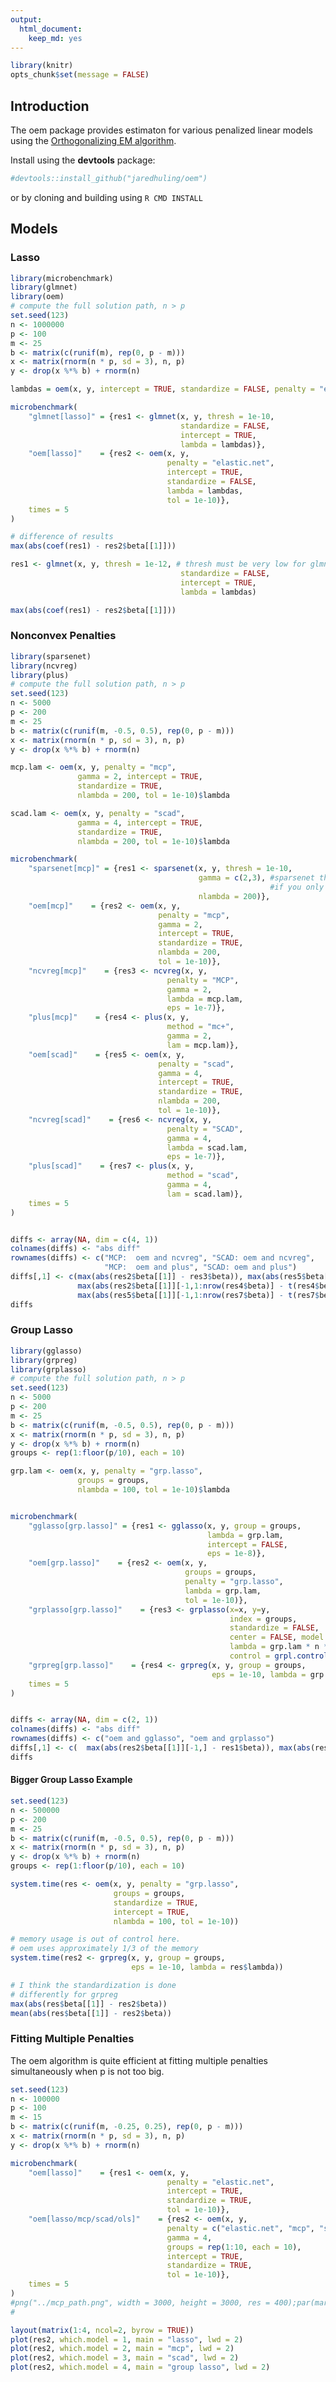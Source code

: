 ```yaml
---
output:
  html_document:
    keep_md: yes
---
```


```r
library(knitr)
opts_chunk$set(message = FALSE)
```




## Introduction

The oem package provides estimaton for various penalized linear models using the [Orthogonalizing EM algorithm](http://amstat.tandfonline.com/doi/abs/10.1080/00401706.2015.1054436). 

Install using the **devtools** package:

```r
#devtools::install_github("jaredhuling/oem")
```

or by cloning and building using `R CMD INSTALL`

## Models

### Lasso

```r
library(microbenchmark)
library(glmnet)
library(oem)
# compute the full solution path, n > p
set.seed(123)
n <- 1000000
p <- 100
m <- 25
b <- matrix(c(runif(m), rep(0, p - m)))
x <- matrix(rnorm(n * p, sd = 3), n, p)
y <- drop(x %*% b) + rnorm(n)

lambdas = oem(x, y, intercept = TRUE, standardize = FALSE, penalty = "elastic.net")$lambda

microbenchmark(
    "glmnet[lasso]" = {res1 <- glmnet(x, y, thresh = 1e-10, 
                                      standardize = FALSE,
                                      intercept = TRUE,
                                      lambda = lambdas)}, 
    "oem[lasso]"    = {res2 <- oem(x, y,
                                   penalty = "elastic.net",
                                   intercept = TRUE, 
                                   standardize = FALSE,
                                   lambda = lambdas,
                                   tol = 1e-10)},
    times = 5
)

# difference of results
max(abs(coef(res1) - res2$beta[[1]]))

res1 <- glmnet(x, y, thresh = 1e-12, # thresh must be very low for glmnet to be accurate
                                      standardize = FALSE,
                                      intercept = TRUE,
                                      lambda = lambdas)

max(abs(coef(res1) - res2$beta[[1]]))
```

### Nonconvex Penalties

```r
library(sparsenet)
library(ncvreg)
library(plus)
# compute the full solution path, n > p
set.seed(123)
n <- 5000
p <- 200
m <- 25
b <- matrix(c(runif(m, -0.5, 0.5), rep(0, p - m)))
x <- matrix(rnorm(n * p, sd = 3), n, p)
y <- drop(x %*% b) + rnorm(n)

mcp.lam <- oem(x, y, penalty = "mcp",
               gamma = 2, intercept = TRUE, 
               standardize = TRUE,
               nlambda = 200, tol = 1e-10)$lambda

scad.lam <- oem(x, y, penalty = "scad",
               gamma = 4, intercept = TRUE, 
               standardize = TRUE,
               nlambda = 200, tol = 1e-10)$lambda

microbenchmark(
    "sparsenet[mcp]" = {res1 <- sparsenet(x, y, thresh = 1e-10, 
                                          gamma = c(2,3), #sparsenet throws an error 
                                                          #if you only fit 1 value of gamma
                                          nlambda = 200)},
    "oem[mcp]"    = {res2 <- oem(x, y,  
                                 penalty = "mcp",
                                 gamma = 2,
                                 intercept = TRUE, 
                                 standardize = TRUE,
                                 nlambda = 200,
                                 tol = 1e-10)},
    "ncvreg[mcp]"    = {res3 <- ncvreg(x, y,  
                                   penalty = "MCP",
                                   gamma = 2,
                                   lambda = mcp.lam,
                                   eps = 1e-7)}, 
    "plus[mcp]"    = {res4 <- plus(x, y,  
                                   method = "mc+",
                                   gamma = 2,
                                   lam = mcp.lam)},
    "oem[scad]"    = {res5 <- oem(x, y,  
                                 penalty = "scad",
                                 gamma = 4,
                                 intercept = TRUE, 
                                 standardize = TRUE,
                                 nlambda = 200,
                                 tol = 1e-10)},
    "ncvreg[scad]"    = {res6 <- ncvreg(x, y,  
                                   penalty = "SCAD",
                                   gamma = 4,
                                   lambda = scad.lam,
                                   eps = 1e-7)}, 
    "plus[scad]"    = {res7 <- plus(x, y,  
                                   method = "scad",
                                   gamma = 4,
                                   lam = scad.lam)}, 
    times = 5
)


diffs <- array(NA, dim = c(4, 1))
colnames(diffs) <- "abs diff"
rownames(diffs) <- c("MCP:  oem and ncvreg", "SCAD: oem and ncvreg",
                     "MCP:  oem and plus", "SCAD: oem and plus")
diffs[,1] <- c(max(abs(res2$beta[[1]] - res3$beta)), max(abs(res5$beta[[1]] - res6$beta)),
               max(abs(res2$beta[[1]][-1,1:nrow(res4$beta)] - t(res4$beta))),
               max(abs(res5$beta[[1]][-1,1:nrow(res7$beta)] - t(res7$beta))))
diffs

```



### Group Lasso

```r
library(gglasso)
library(grpreg)
library(grplasso)
# compute the full solution path, n > p
set.seed(123)
n <- 5000
p <- 200
m <- 25
b <- matrix(c(runif(m, -0.5, 0.5), rep(0, p - m)))
x <- matrix(rnorm(n * p, sd = 3), n, p)
y <- drop(x %*% b) + rnorm(n)
groups <- rep(1:floor(p/10), each = 10)

grp.lam <- oem(x, y, penalty = "grp.lasso",
               groups = groups,
               nlambda = 100, tol = 1e-10)$lambda


microbenchmark(
    "gglasso[grp.lasso]" = {res1 <- gglasso(x, y, group = groups, 
                                            lambda = grp.lam, 
                                            intercept = FALSE,
                                            eps = 1e-8)},
    "oem[grp.lasso]"    = {res2 <- oem(x, y,  
                                       groups = groups,
                                       penalty = "grp.lasso",
                                       lambda = grp.lam,
                                       tol = 1e-10)},
    "grplasso[grp.lasso]"    = {res3 <- grplasso(x=x, y=y, 
                                                 index = groups,
                                                 standardize = FALSE, 
                                                 center = FALSE, model = LinReg(), 
                                                 lambda = grp.lam * n * 2, 
                                                 control = grpl.control(trace = 0, tol = 1e-10))}, 
    "grpreg[grp.lasso]"    = {res4 <- grpreg(x, y, group = groups, 
                                             eps = 1e-10, lambda = grp.lam)},
    times = 5
)


diffs <- array(NA, dim = c(2, 1))
colnames(diffs) <- "abs diff"
rownames(diffs) <- c("oem and gglasso", "oem and grplasso")
diffs[,1] <- c(  max(abs(res2$beta[[1]][-1,] - res1$beta)), max(abs(res2$beta[[1]][-1,] - res3$coefficients))  )
diffs

```

#### Bigger Group Lasso Example

```r
set.seed(123)
n <- 500000
p <- 200
m <- 25
b <- matrix(c(runif(m, -0.5, 0.5), rep(0, p - m)))
x <- matrix(rnorm(n * p, sd = 3), n, p)
y <- drop(x %*% b) + rnorm(n)
groups <- rep(1:floor(p/10), each = 10)

system.time(res <- oem(x, y, penalty = "grp.lasso",
                       groups = groups,
                       standardize = TRUE,
                       intercept = TRUE,
                       nlambda = 100, tol = 1e-10))

# memory usage is out of control here.
# oem uses approximately 1/3 of the memory
system.time(res2 <- grpreg(x, y, group = groups, 
                           eps = 1e-10, lambda = res$lambda))

# I think the standardization is done
# differently for grpreg
max(abs(res$beta[[1]] - res2$beta))
mean(abs(res$beta[[1]] - res2$beta))

```

### Fitting Multiple Penalties

The oem algorithm is quite efficient at fitting multiple penalties simultaneously when p is not too big.

```r
set.seed(123)
n <- 100000
p <- 100
m <- 15
b <- matrix(c(runif(m, -0.25, 0.25), rep(0, p - m)))
x <- matrix(rnorm(n * p, sd = 3), n, p)
y <- drop(x %*% b) + rnorm(n)

microbenchmark(
    "oem[lasso]"    = {res1 <- oem(x, y,
                                   penalty = "elastic.net",
                                   intercept = TRUE, 
                                   standardize = TRUE,
                                   tol = 1e-10)},
    "oem[lasso/mcp/scad/ols]"    = {res2 <- oem(x, y,
                                   penalty = c("elastic.net", "mcp", "scad", "grp.lasso"),
                                   gamma = 4,
                                   groups = rep(1:10, each = 10),
                                   intercept = TRUE, 
                                   standardize = TRUE,
                                   tol = 1e-10)},
    times = 5
)
#png("../mcp_path.png", width = 3000, height = 3000, res = 400);par(mar=c(5.1,5.1,4.1,2.1));plot(res2, which.model = 2, main = "mcp",lwd = 3,cex.axis=2.0, cex.lab=2.0, cex.main=2.0, cex.sub=2.0);dev.off()
#

layout(matrix(1:4, ncol=2, byrow = TRUE))
plot(res2, which.model = 1, main = "lasso", lwd = 2)
plot(res2, which.model = 2, main = "mcp", lwd = 2)
plot(res2, which.model = 3, main = "scad", lwd = 2)
plot(res2, which.model = 4, main = "group lasso", lwd = 2)
```
